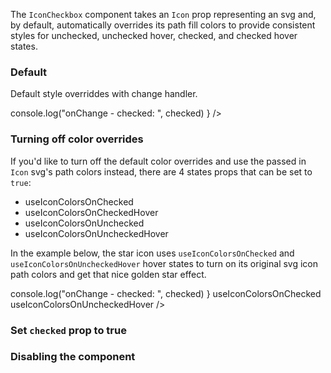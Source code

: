 

<Meta title="Inputs/IconCheckbox" component={IconCheckbox} />

The `IconCheckbox` component takes an `Icon` prop representing an svg and, by default, automatically overrides its
path fill colors to provide consistent styles for unchecked, unchecked hover, checked, and checked hover states.

### Default

Default style overriddes with change handler.

<Canvas>
	<Story name="Default">
		<div>
			<IconCheckbox
				Icon={YellowStarIcon}
				onChange={(checked) =>
					console.log("onChange - checked: ", checked)
				}
			/>
		</div>
	</Story>
</Canvas>

### Turning off color overrides

If you'd like to turn off the default color overrides and use the passed in `Icon` svg's path colors instead,
there are 4 states props that can be set to `true`:

- useIconColorsOnChecked
- useIconColorsOnCheckedHover
- useIconColorsOnUnchecked
- useIconColorsOnUncheckedHover

In the example below, the star icon uses `useIconColorsOnChecked` and `useIconColorsOnUncheckedHover` hover states
to turn on its original svg icon path colors and get that nice golden star effect.

<Canvas>
    <Story name="Use svg colors">
        <div>
            <IconCheckbox
                Icon={YellowStarIcon}
                onChange={(checked) =>
                    console.log("onChange - checked: ", checked)
                }
                useIconColorsOnChecked
                useIconColorsOnUncheckedHover
            />
        </div>
    </Story>
</Canvas>

### Set `checked` prop to true

<Canvas>
	<Story name="Checked">
		<div>
			<IconCheckbox
				checked
                Icon={YellowStarIcon}
                useIconColorsOnChecked
                useIconColorsOnUncheckedHover
			/>
		</div>
	</Story>
</Canvas>

### Disabling the component

<Canvas>
	<Story name="Disabled &amp; Unchecked">
		<div>
			<IconCheckbox
				disabled
                Icon={YellowStarIcon}
			/>
		</div>
	</Story>
</Canvas>

